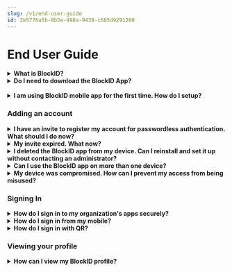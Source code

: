 ```yaml
---
slug: /v1/end-user-guide
id: Ze5776a5b-8b2e-498a-9438-c665d9291260
---
```

# End User Guide

<details>
<summary>
<b>What is BlockID?</b>
</summary>

<br />
BlockID is a platform designed to enhance the security of an organization by eliminating passwords. It leverages biometric authentication to sign in users who need access to an organization's applications. 
</details>




<details>
<summary>
<b>Do I need to download the BlockID App?</b>
</summary>
<br />
Yes, the BlockID app is an authenticator that allows you to enroll your identity and use your biometrics to log in. You can download the app here: 


- <a href="https://apps.apple.com/us/app/blockid/id1539421428" target="_blank"> iOS </a>

- <a href="https://play.google.com/store/apps/details?id=com.onekosmos.kernel.blockid" target="_blank"> Android </a>

</details>

<br />

<details>
<summary>
<b> I am using BlockID mobile app for the first time. How do I setup? </b>
</summary>

To register into the BlockID mobile app, perform the following steps:

1. In the Welcome screen, click Continue.
2. Click on the Pin option. 
3. In the Enter new PIN field, enter an eight 8 digit pin.
4. In the Confirm new PIN field, the same pin again to confirm.
5. The pop-up window is displayed with the  **Thank you! Account registration successful** message. 
The BlockID mobile application’s Home screen is displayed. The Enroll tab is displayed with the success icon for the Pin option.

</details>

### Adding an account

<details>
<summary>
<b>I have an invite to register my account for passwordless authentication. What should I do now?</b>
</summary>

<br />

Make sure you have the BlockID app installed on your mobile device. On your mobile device, open the User Invitation email you have received for passwordless authentication on your registered (within your organization) email address.

In the User Invitation email, click on the link and select `open with BlockID`. 

The biometric authentication pop-up window is displayed. 

Touch and cover the fingerprint sensor properly using your finger. The confirmation pop-up window is displayed asking to allow BlockID to access your device location

In the confirmation pop-up window, select allow only while using the app.

 The pop-up window is displayed with **Thank you! The new account has been added successfully.**

Your account should now be linked to your device. 

</details>



<details>
<summary>
<b>My invite expired. What now?</b>
</summary>
<br />
Passwordless access invites generally expire after 72 hours, in some cases administrators may choose to change this window. If your invite has expired, visit your `yourtenantdomain/admin/requestinvite`. This should allow you to request an invite to onboard your device. 
</details>

<details>
<summary>
<b>I deleted the BlockID app from my device. Can I reinstall and set it up without contacting an administrator?</b>
</summary>
<br />
If you have a new device, then visit `yourtenantdomain/admin/requestinvite` 

This should allow you to request an invite to onboard your device.
</details>

<details>
<summary>
<b>Can I use the BlockID app on more than one device? </b>
</summary>
<br />
Yes, you can onboard more than one device to authenticate to your organization's apps. However, your administrator may choose to restrict the number of devices depending on your organization's security policies.
</details>

<details>
<summary>
<b>My device was compromised. How can I prevent my access from being misused?</b>
</summary>
<br />
Login to the BlockID portal using Username and Password. Once you are logged in, you should be able to view a list of devices linked to your account. Click the 'Delete' icon to unlink the device. The device can no longer be used as an authenticator. 
If you are unable to log in, then contact your administrator to unlink your device.
</details>

### Signing In

<details>
<summary>
<b>How do I sign in to my organization's apps securely? </b>
</summary>
<br />
Sign up for passwordless access using the invite sent by your administrator. When your device is onboarded, scan the QR code on the Login page to log in to a target application. 
Alternatively, you can log in using `Username/Password + One-time passcode`. One-time passcodes are valid for 5 minutes and can be sent to a registered email address or phone number.  
</details>


<details>
<summary>
<b>How do I sign in from my mobile?</b>
</summary>
<br />
Open the application that you are trying to log in to on a mobile browser. When you see the login page, you will see a button 'Login with BlockID'. This should open the login request on the BlockID app. 

If you are unable to log in, then contact your administrator to unlink your device.
</details>



<details>
<summary>
<b>How do I sign in with QR? </b>
</summary>
<br />
Simple! Every time you are challenged with the Login page, open your camera and scan the QR code. This should open the sign-in request on the BlockID app. Click **Accept** or **Reject** to respond to the request.   
</details>


### Viewing your profile 

<details>
<summary>
<b>How can I view my BlockID profile? </b>
</summary>
<br />
If you have a new device, then visit `yourtenantdomain/admin`. Login to the admin portal to view your profile. You should also be able to view devices linked to your account.  
</details>

